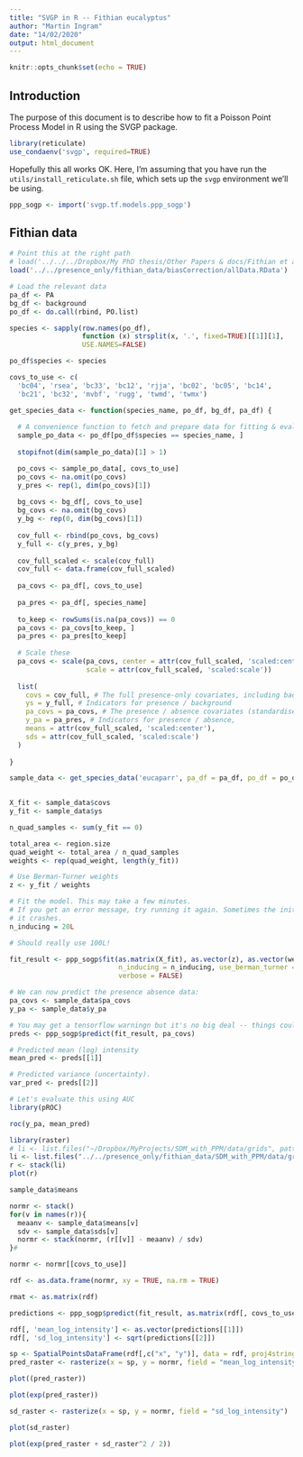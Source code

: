 ```yaml
---
title: "SVGP in R -- Fithian eucalyptus"
author: "Martin Ingram"
date: "14/02/2020"
output: html_document
---
```


```r
knitr::opts_chunk$set(echo = TRUE)
```

## Introduction

The purpose of this document is to describe how to fit a Poisson Point Process Model in R using the SVGP package.

```r
library(reticulate)
use_condaenv('svgp', required=TRUE)
```

Hopefully this all works OK. Here, I'm assuming that you have run the `utils/install_reticulate.sh` file, which sets up the `svgp` environment we'll be using.

```r
ppp_sogp <- import('svgp.tf.models.ppp_sogp')
```

## Fithian data

```r
# Point this at the right path
# load('../../../Dropbox/My PhD thesis/Other Papers & docs/Fithian et al 2015/biasCorrection/allData.RData')
load('../../presence_only/fithian_data/biasCorrection/allData.RData')
```

```r
# Load the relevant data
pa_df <- PA
bg_df <- background
po_df <- do.call(rbind, PO.list)

species <- sapply(row.names(po_df), 
                  function (x) strsplit(x, '.', fixed=TRUE)[[1]][1], 
                  USE.NAMES=FALSE)

po_df$species <- species
```

```r
covs_to_use <- c(
  'bc04', 'rsea', 'bc33', 'bc12', 'rjja', 'bc02', 'bc05', 'bc14',
  'bc21', 'bc32', 'mvbf', 'rugg', 'twmd', 'twmx')

get_species_data <- function(species_name, po_df, bg_df, pa_df) {
  
  # A convenience function to fetch and prepare data for fitting & evaluation
  sample_po_data <- po_df[po_df$species == species_name, ]
  
  stopifnot(dim(sample_po_data)[1] > 1)

  po_covs <- sample_po_data[, covs_to_use]
  po_covs <- na.omit(po_covs)
  y_pres <- rep(1, dim(po_covs)[1])
  
  bg_covs <- bg_df[, covs_to_use]
  bg_covs <- na.omit(bg_covs)
  y_bg <- rep(0, dim(bg_covs)[1])
  
  cov_full <- rbind(po_covs, bg_covs)
  y_full <- c(y_pres, y_bg)
  
  cov_full_scaled <- scale(cov_full)
  cov_full <- data.frame(cov_full_scaled)
  
  pa_covs <- pa_df[, covs_to_use]
  
  pa_pres <- pa_df[, species_name]
  
  to_keep <- rowSums(is.na(pa_covs)) == 0
  pa_covs <- pa_covs[to_keep, ]
  pa_pres <- pa_pres[to_keep]
  
  # Scale these
  pa_covs <- scale(pa_covs, center = attr(cov_full_scaled, 'scaled:center'), 
                   scale = attr(cov_full_scaled, 'scaled:scale'))
  
  list(
    covs = cov_full, # The full presence-only covariates, including backgrounds (standardised)
    ys = y_full, # Indicators for presence / background
    pa_covs = pa_covs, # The presence / absence covariates (standardised)
    y_pa = pa_pres, # Indicators for presence / absence,
    means = attr(cov_full_scaled, 'scaled:center'),
    sds = attr(cov_full_scaled, 'scaled:scale')
  )
  
}

sample_data <- get_species_data('eucaparr', pa_df = pa_df, po_df = po_df, bg_df = bg_df)
 
```

```r
X_fit <- sample_data$covs
y_fit <- sample_data$ys

n_quad_samples <- sum(y_fit == 0)

total_area <- region.size
quad_weight <- total_area / n_quad_samples
weights <- rep(quad_weight, length(y_fit))

# Use Berman-Turner weights
z <- y_fit / weights

# Fit the model. This may take a few minutes.
# If you get an error message, try running it again. Sometimes the initial values are bad and
# it crashes.
n_inducing = 20L

# Should really use 100L!

fit_result <- ppp_sogp$fit(as.matrix(X_fit), as.vector(z), as.vector(weights), 
                           n_inducing = n_inducing, use_berman_turner = TRUE,
                           verbose = FALSE)
```

```r
# We can now predict the presence absence data:
pa_covs <- sample_data$pa_covs
y_pa <- sample_data$y_pa

# You may get a tensorflow warningn but it's no big deal -- things could just be a bit more efficiently coded.
preds <- ppp_sogp$predict(fit_result, pa_covs)
```

```r
# Predicted mean (log) intensity
mean_pred <- preds[[1]]

# Predicted variance (uncertainty).
var_pred <- preds[[2]]

# Let's evaluate this using AUC
library(pROC)
```

```r
roc(y_pa, mean_pred)
```

```r
library(raster)
# li <- list.files("~/Dropbox/MyProjects/SDM_with_PPM/data/grids", pattern = ".tif$", full.names = TRUE)
li <- list.files("../../presence_only/fithian_data/SDM_with_PPM/data/grids", pattern = ".tif$", full.names = TRUE)
r <- stack(li)
plot(r)
```

```r
sample_data$means
```

```r
normr <- stack()
for(v in names(r)){
  meaanv <- sample_data$means[v]
  sdv <- sample_data$sds[v]
  normr <- stack(normr, (r[[v]] - meaanv) / sdv)
}#
```

```r
normr <- normr[[covs_to_use]]
```

```r
rdf <- as.data.frame(normr, xy = TRUE, na.rm = TRUE)

rmat <- as.matrix(rdf)

predictions <- ppp_sogp$predict(fit_result, as.matrix(rdf[, covs_to_use]))
```

```r
rdf[, 'mean_log_intensity'] <- as.vector(predictions[[1]])
rdf[, 'sd_log_intensity'] <- sqrt(predictions[[2]])
```

```r
sp <- SpatialPointsDataFrame(rdf[,c("x", "y")], data = rdf, proj4string = crs(r))
pred_raster <- rasterize(x = sp, y = normr, field = "mean_log_intensity")

plot((pred_raster))

```

```r
plot(exp(pred_raster))
```

```r
sd_raster <- rasterize(x = sp, y = normr, field = "sd_log_intensity")

plot(sd_raster)
```

```r
plot(exp(pred_raster + sd_raster^2 / 2))
```

